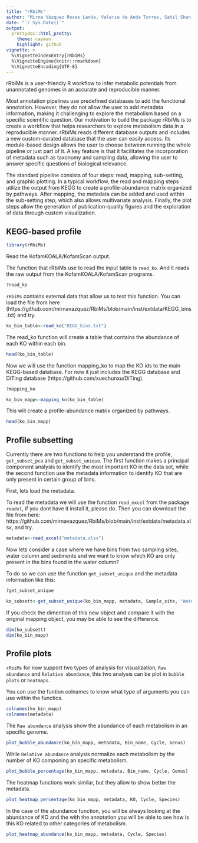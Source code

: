 ```yaml
---
title: "rRbiMs"
author: "Mirna Vázquez Rosas Landa, Valerie de Anda Torres, Sahil Shan, and Brett Baker"
date: "`r Sys.Date()`"
output:
  prettydoc::html_pretty:
    theme: cayman
    highlight: github
vignette: >
  %\VignetteIndexEntry{rRbiMs}
  %\VignetteEngine{knitr::rmarkdown}
  %\VignetteEncoding{UTF-8}
---
```


rRbiMs is a user-friendly R workflow to infer metabolic potentials from unannotated genomes in an accurate and reproducible manner.

Most annotation pipelines use predefined databases to add the functional annotation. However, they do not allow the user to add metadata information, making it challenging to explore the metabolism based on a specific scientific question. Our motivation to build the package rRbiMs is to create a workflow that helps researchers to explore metabolism data in a reproducible manner. rRbiMs reads different database outputs and includes a new custom-curated database that the user can easily access. Its module-based design allows the user to choose between running the whole pipeline or just part of it. A key feature is that it facilitates the incorporation of metadata such as taxonomy and sampling data, allowing the user to answer specific questions of biological relevance.

The standard pipeline consists of four steps: read, mapping, sub-setting, and graphic plotting. In a typical workflow, the read and mapping steps utilize the output from KEGG to create a profile-abundance matrix organized by pathways. After mapping, the metadata can be added and used within the sub-setting step, which also allows multivariate analysis. Finally, the plot steps allow the generation of publication-quality figures and the exploration of data through custom visualization.

## KEGG-based profile

```r
library(rRbiMs)
```

Read the KofamKOALA/KofamScan output.

The function that rRbiMs use to read the input table is `read_ko`. And it reads the raw output from the  KofamKOALA/KofamScan programs. 

```r
?read_ko
```

`rRbiMs` contains external data that allow us to test this function. You can load the file from here (https://github.com/mirnavazquez/RbiMs/blob/main/inst/extdata/KEGG_bins.txt) and try. 

```r
ko_bin_table<-read_ko("KEGG_bins.txt")
```

The read_ko function will create a table that contains the abundance of each KO within each bin. 

```r
head(ko_bin_table)
```

Now we will use the function mapping_ko to map the KO ids to the main KEGG-based database. For now it just includes the KEGG database and DiTing database (https://github.com/xuechunxu/DiTing).

```r
?mapping_ko
```

```r
ko_bin_mapp<-mapping_ko(ko_bin_table)
```

This will create a profile-abundance matrix organized by pathways.

```r
head(ko_bin_mapp)
```

## Profile subsetting 

Currently there are two functions to help you understand the profile, `get_subset_pca` and `get_subset_unique`.  The first function makes a principal component analysis to identify the most important KO in the data set, while the second function use the metadata information to identify KO that are only present in certain group of bins. 

First, lets load the metadata. 

To read the metadata we will use the function `read_excel` from the package `readxl`, if you dont have it install it, please do. Then you can download the file from here: https://github.com/mirnavazquez/RbiMs/blob/main/inst/extdata/metadata.xlsx, and try.

```r
metadata<-read_excel("metadata.xlsx")
```

Now lets consider a case where we have bins from two sampling sites, water column and sediments and we want to know which KO are only present in the bins found in the water column?

To do so we can use the function `get_subset_unique` and the metadata information like this: 

```r
?get_subset_unique
```

```r
ko_subsett<-get_subset_unique(ko_bin_mapp, metadata, Sample_site, "Water_column")
```

If you check the dimention of this new object and compare it with the original mapping object, you may be able to see the difference. 

```r
dim(ko_subsett)     
dim(ko_bin_mapp)  
```

## Profile plots 

`rRbiMs` for now support two types of analysis for visualization, `Raw abundance` and `Relative abundance`, this two analysis can be plot in `bubble plots` or `heatmaps`.

You can use the funtion colnames to know what type of arguments you can use within the functios.

```r
colnames(ko_bin_mapp)
colnames(metadata)
```


The `Raw abundance` analysis show the abundance of each metabolism in an specific genome. 

```r
plot_bubble_abundance(ko_bin_mapp, metadata, Bin_name, Cycle, Genus)
```

While `Relative abundance` analysis normalize each metabolism by the number of KO componing an specific metabolism.

```r
plot_bubble_percentage(ko_bin_mapp, metadata, Bin_name, Cycle, Genus)
```

The heatmap functions work similar, but they allow to show better the metadata.

```r
plot_heatmap_percentage(ko_bin_mapp, metadata, KO, Cycle, Species) 
```

In the case of the abundance function, you will be always looking at the abundance of KO and the with the annotation you will be able to see how is this KO related to other categories of metabolism. 

```r
plot_heatmap_abundance(ko_bin_mapp, metadata, Cycle, Species)
```










